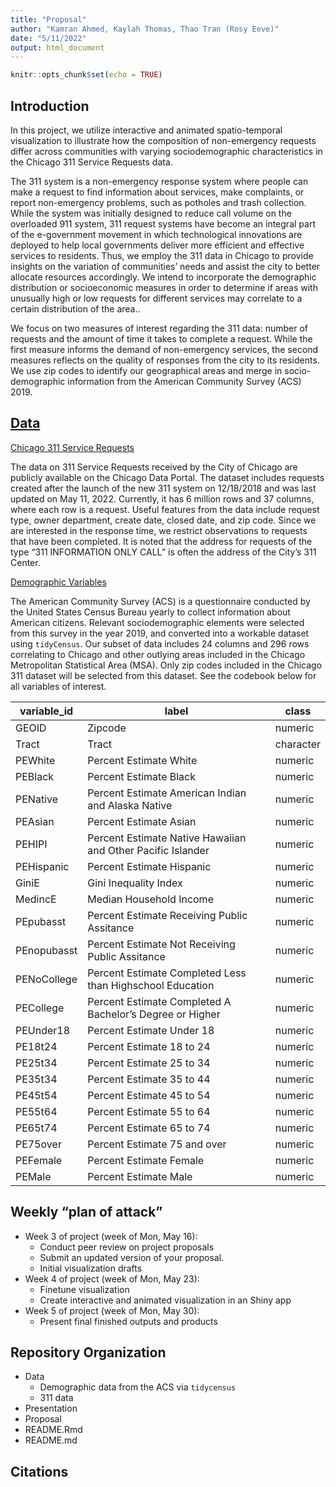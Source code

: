 ```yaml
---
title: "Proposal"
author: "Kamran Ahmed, Kaylah Thomas, Thao Tran (Rosy Eeve)"
date: "5/11/2022"
output: html_document
---
```


```r
knitr::opts_chunk$set(echo = TRUE)
```

## Introduction

In this project, we utilize interactive and animated spatio-temporal visualization to illustrate how the composition of non-emergency requests differ across communities with varying sociodemographic characteristics in the Chicago 311 Service Requests data. 

The 311 system is a non-emergency response system where people can make a request to find information about services, make complaints, or report non-emergency problems, such as potholes and trash collection. While the system was initially designed to reduce call volume on the overloaded 911 system, 311 request systems have become an integral part of the e-government movement in which technological innovations are deployed to help local governments deliver more efficient and effective services to residents. Thus, we employ the 311 data in Chicago to provide insights on the variation of communities’ needs and assist the city to better allocate resources accordingly. We intend to incorporate the demographic distribution or socioeconomic measures in order to determine if areas with unusually high or low requests for different services may correlate to a certain distribution of the area..

We focus on two measures of interest regarding the 311 data: number of requests and the amount of time it takes to complete a request. While the first measure informs the demand of non-emergency services, the second measures reflects on the quality of responses from the city to its residents. We use zip codes to identify our geographical areas and merge in socio-demographic information from the American Community Survey (ACS) 2019. 

## [Data](proj2-rosy-eeve/Data)

[Chicago 311 Service Requests](google drive link to dataset here)

The data on 311 Service Requests received by the City of Chicago are publicly available on the Chicago Data Portal. The dataset includes requests created after the launch of the new 311 system on 12/18/2018 and was last updated on May 11, 2022. Currently, it has 6 million rows and 37 columns, where each row is a request. Useful features from the data include request type, owner department, create date, closed date, and zip code. Since we are interested in the response time, we restrict observations to requests that have been completed. It is noted that the address for requests of the type “311 INFORMATION ONLY CALL” is often the address of the City's 311 Center.

[Demographic Variables](proj2-rosy-eeve/Data/Chicago_zcta_subset_acs2019_clean.csv)

The American Community Survey (ACS) is a questionnaire conducted by the United States Census Bureau yearly to collect information about American citizens. Relevant sociodemographic elements were selected from this survey in the year 2019, and converted into a workable dataset using `tidyCensus`. Our subset of data includes 24 columns and 296 rows correlating to Chicago and other outlying areas included in the Chicago Metropolitan Statistical Area (MSA). Only zip codes included in the Chicago 311 dataset will be selected from this dataset. See the codebook below for all variables of interest. 

| variable_id | label                                                       | class     |
|-------------|-------------------------------------------------------------|-----------|
| GEOID       | Zipcode                                                     | numeric   |
| Tract       | Tract                                                       | character |
| PEWhite     | Percent Estimate White                                      | numeric   |
| PEBlack     | Percent Estimate Black                                      | numeric   |
| PENative    | Percent Estimate American Indian and Alaska Native          | numeric   |
| PEAsian     | Percent Estimate Asian                                      | numeric   |
| PEHIPI      | Percent Estimate Native Hawaiian and Other Pacific Islander | numeric   |
| PEHispanic  | Percent Estimate Hispanic                                   | numeric   |
| GiniE       | Gini Inequality Index                                       | numeric   |
| MedincE     | Median Household Income                                     | numeric   |
| PEpubasst   | Percent Estimate Receiving Public Assitance                 | numeric   |
| PEnopubasst | Percent Estimate Not Receiving Public Assitance             | numeric   |
| PENoCollege | Percent Estimate Completed Less than Highschool Education   | numeric   |
| PECollege   | Percent Estimate Completed A Bachelor's Degree or Higher    | numeric   |
| PEUnder18   | Percent Estimate Under 18                                   | numeric   |
| PE18t24     | Percent Estimate 18 to 24                                   | numeric   |
| PE25t34     | Percent Estimate 25 to 34                                   | numeric   |
| PE35t34     | Percent Estimate 35 to 44                                   | numeric   |
| PE45t54     | Percent Estimate 45 to 54                                   | numeric   |
| PE55t64     | Percent Estimate 55 to 64                                   | numeric   |
| PE65t74     | Percent Estimate 65 to 74                                   | numeric   |
| PE75over    | Percent Estimate 75 and over                                | numeric   |
| PEFemale    | Percent Estimate Female                                     | numeric   |
| PEMale      | Percent Estimate Male                                       | numeric   |



## Weekly “plan of attack”
- Week 3 of project (week of Mon, May 16): 
  + Conduct peer review on project proposals
  + Submit an updated version of your proposal.
  + Initial visualization drafts 
- Week 4 of project (week of Mon, May 23): 
  + Finetune visualization 
  + Create interactive and animated visualization in an Shiny app 
- Week 5 of project (week of Mon, May 30): 
  + Present final finished outputs and products
  
## Repository Organization
- Data
  + Demographic data from the ACS via `tidycensus`
  + 311 data 
- Presentation
- Proposal
- README.Rmd
- README.md

## Citations
